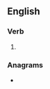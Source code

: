 ==English==

===Verb===
{{head|en|present participle}}

# {{present participle of|perempt|lang=en|nocat=1}}

===Anagrams===
* {{anagrams|en|a=eegimnpprt|pre-empting|preempting|preëmpting}}